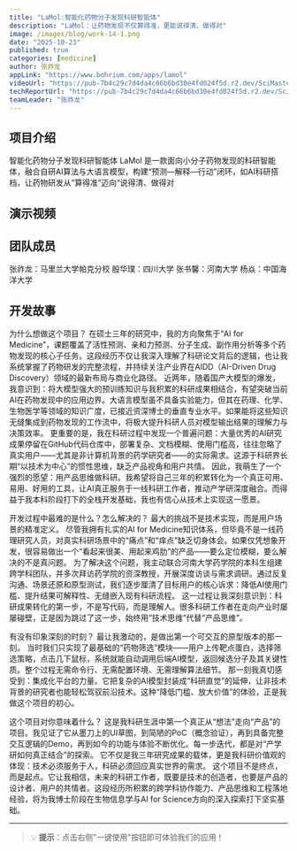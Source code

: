 ```yaml
---
title: "LaMol:智能化药物分子发现科研智能体"
description: "LaMol：让药物发现不仅算得准，更能说得清、做得对"
image: /images/blog/work-14-1.png
date: "2025-10-23"
published: true
categories: [medicine]
author: 张祚龙
appLink: "https://www.bohrium.com/apps/lamol"
videoUrl: "https://pub-7b4c29c7d4da4c66b6bd30e4fd024f5d.r2.dev/SciMaster-competition/work-video-14.mp4"
techReportUrl: "https://pub-7b4c29c7d4da4c66b6bd30e4fd024f5d.r2.dev/SciMaster-competition/work-report-14.pdf"
teamLeader: "张祚龙"
---
```


## 项目介绍

智能化药物分子发现科研智能体 LaMol 是一款面向小分子药物发现的科研智能体，融合自研AI算法与大语言模型，构建“预测—解释—行动”闭环，如AI科研搭档，让药物研发从“算得准”迈向“说得清、做得对

## 演示视频

<VideoPlayer
  src="https://pub-7b4c29c7d4da4c66b6bd30e4fd024f5d.r2.dev/SciMaster-competition/work-video-14.mp4"
  poster="/images/blog/work-14-2.png"
/>

## 团队成员

张祚龙：马里兰大学帕克分校
殷华璞：四川大学
张书馨：河南大学
杨焱：中国海洋大学

## 开发故事

为什么想做这个项目？
在硕士三年的研究中，我的方向聚焦于“AI for Medicine”，课题覆盖了活性预测、亲和力预测、分子生成、副作用分析等多个药物发现的核心子任务。这段经历不仅让我深入理解了科研论文背后的逻辑，也让我系统掌握了药物研发的完整流程，并持续关注产业界在AIDD（AI-Driven Drug Discovery）领域的最新布局与商业化路径。
近两年，随着国产大模型的爆发，我意识到：将大模型强大的预训练知识与我积累的科研成果相结合，有望突破当前AI在药物发现中的应用边界。大语言模型虽不具备实验能力，但其在药理、化学、生物医学等领域的知识广度，已接近资深博士的垂直专业水平。如果能将这些知识无缝集成到药物发现的工作流中，将极大提升科研人员对模型输出结果的理解力与决策效率。
更重要的是，我在科研过程中发现一个普遍问题：大量优秀的AI研究成果停留在GitHub代码仓库中，部署复杂、文档模糊、使用门槛高，往往忽略了真实用户——尤其是非计算机背景的药学研究者——的实际需求。这源于科研界长期“以技术为中心”的惯性思维，缺乏产品视角和用户共情。
因此，我萌生了一个强烈的愿望：用产品思维做科研。我希望将自己三年的积累转化为一个真正可用、易用、好用的工具，让AI真正服务于一线科研工作者，推动产学研深度融合。而得益于我本科阶段打下的全栈开发基础，我也有信心从技术上实现这一愿景。

开发过程中最难的是什么？怎么解决的？
最大的挑战不是技术实现，而是用户场景的精准定义。
尽管我拥有扎实的AI for Medicine知识体系，但毕竟不是一线药理研究人员，对真实科研场景中的“痛点”和“痒点”缺乏切身体会。如果仅凭想象开发，很容易做出一个“看起来很美、用起来鸡肋”的产品——要么定位模糊，要么解决的不是真问题。
为了解决这个问题，我主动联合河南大学药学院的本科生组建跨学科团队，并多次拜访药学院的资深教授，开展深度访谈与需求调研。通过反复沟通、场景还原和原型测试，我们逐步厘清了目标用户的核心诉求：降低AI使用门槛、提升结果可解释性、无缝嵌入现有科研流程。
这一过程让我深刻意识到：科研成果转化的第一步，不是写代码，而是理解人。很多科研工作者在走向产业时屡屡碰壁，正是因为跳过了这一步，始终用“技术思维”代替“产品思维”。

有没有印象深刻的时刻？
最让我激动的，是做出第一个可交互的原型版本的那一刻。
当时我们只实现了最基础的“药物筛选”模块——用户上传靶点蛋白，选择筛选策略，点击几下鼠标，系统就能自动调用后端AI模型，返回候选分子及其关键性质。整个过程无需命令行、无需配置环境、无需理解算法细节。
那一刻我真切感受到：集成化平台的力量。它把复杂的AI模型封装成“科研直觉”的延伸，让非技术背景的研究者也能轻松驾驭前沿技术。这种“降低门槛、放大价值”的体验，正是我做这个项目的初心。

这个项目对你意味着什么？
这是我科研生涯中第一个真正从“想法”走向“产品”的项目。我见证了它从墨刀上的UI草图，到简陋的PoC（概念验证），再到具备完整交互逻辑的Demo，再到如今的功能与体验不断优化。每一步迭代，都是对“产学研如何真正结合”的探索。
它不仅是我三年研究成果的载体，更是我科研价值观的体现：技术必须服务于人，科研必须回应真实世界的需求。
这个项目不是终点，而是起点。它让我相信，未来的科研工作者，既要是技术的创造者，也要是产品的设计者、用户的共情者。这段经历所积累的跨学科协作能力、产品思维和工程落地经验，将为我博士阶段在生物信息学与AI for Science方向的深入探索打下坚实基础。

---

> 💡 **提示**：点击右侧"一键使用"按钮即可体验我们的应用！
